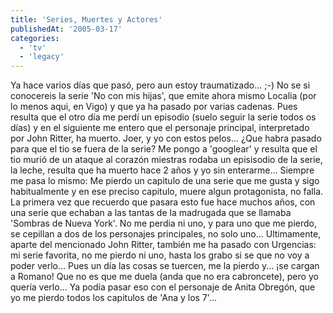 ```yaml
---
title: 'Series, Muertes y Actores'
publishedAt: '2005-03-17'
categories:
  - 'tv'
  - 'legacy'
---
```


Ya hace varios días que pasó, pero aun estoy traumatizado... ;-) No se si conocereis la serie 'No con mis hijas', que emite ahora mismo Localia (por lo menos aqui, en Vigo) y que ya ha pasado por varias cadenas. Pues resulta que el otro día me perdí un episodio (suelo seguir la serie todos os días) y en el siguiente me entero que el personaje principal, interpretado por John Ritter, ha muerto. Joer, y yo con estos pelos... ¿Que habra pasado para que el tio se fuera de la serie? Me pongo a 'googlear' y resulta que el tio murió de un ataque al corazón miestras rodaba un episisodio de la serie, la leche, resulta que ha muerto hace 2 años y yo sin enterarme... Siempre me pasa lo mismo: Me pierdo un capitulo de una serie que me gusta y sigo habitualmente y en ese preciso capitulo, muere algun protagonista, no falla. La primera vez que recuerdo que pasara esto fue hace muchos años, con una serie que echaban a las tantas de la madrugada que se llamaba 'Sombras de Nueva York'. No me perdia ni uno, y para uno que me pierdo, se cepillan a dos de los personajes principales, no solo uno... Ultimamente, aparte del mencionado John Ritter, también me ha pasado con Urgencias: mi serie favorita, no me pierdo ni uno, hasta los grabo si se que no voy a poder verlo... Pues un día las cosas se tuercen, me la pierdo y... ¡se cargan a Romano! Que no es que me duela (anda que no era cabroncete), pero yo quería verlo... Ya podía pasar eso con el personaje de Anita Obregón, que yo me pierdo todos los capitulos de 'Ana y los 7'...
